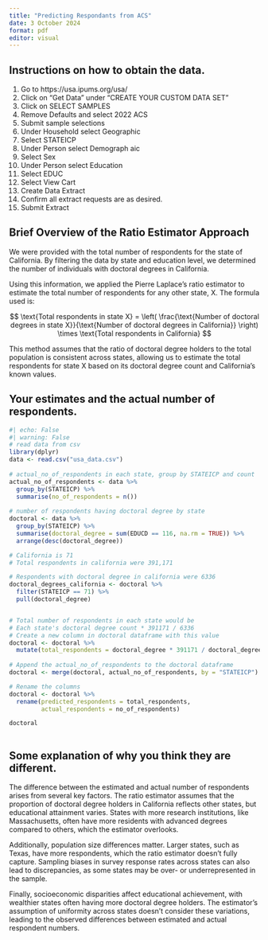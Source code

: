 ```yaml
---
title: "Predicting Respondants from ACS"
date: 3 October 2024
format: pdf
editor: visual
---
```


## Instructions on how to obtain the data.
1. Go to https://usa.ipums.org/usa/ 
2. Click on "Get Data" under "CREATE YOUR CUSTOM DATA SET"
3. Click on SELECT SAMPLES
4. Remove Defaults and select 2022 ACS
5. Submit sample selections
6. Under Household select Geographic
7. Select STATEICP
8. Under Person select Demograph aic
9. Select Sex
10. Under Person select Education
11. Select EDUC
12. Select View Cart
13. Create Data Extract
14. Confirm all extract requests are as desired.
15. Submit Extract

## Brief Overview of the Ratio Estimator Approach

We were provided with the total number of respondents for the state of California. By filtering the data by state and education level, we determined the number of individuals with doctoral degrees in California. 

Using this information, we applied the Pierre Laplace's ratio estimator to estimate the total number of respondents for any other state, X. The formula used is:

$$
\text{Total respondents in state X} = \left( \frac{\text{Number of doctoral degrees in state X}}{\text{Number of doctoral degrees in California}} \right) \times \text{Total respondents in California}
$$

This method assumes that the ratio of doctoral degree holders to the total population is consistent across states, allowing us to estimate the total respondents for state X based on its doctoral degree count and California’s known values.

## Your estimates and the actual number of respondents.

```r
#| echo: False
#| warning: False
# read data from csv
library(dplyr)
data <- read.csv("usa_data.csv")
 
# actual_no_of_respondents in each state, group by STATEICP and count
actual_no_of_respondents <- data %>%
  group_by(STATEICP) %>%
  summarise(no_of_respondents = n())
 
# number of respondents having doctoral degree by state
doctoral <- data %>%
  group_by(STATEICP) %>%
  summarise(doctoral_degree = sum(EDUCD == 116, na.rm = TRUE)) %>%
  arrange(desc(doctoral_degree)) 

# California is 71
# Total respondents in california were 391,171

# Respondents with doctoral degree in california were 6336
doctoral_degrees_california <- doctoral %>%
  filter(STATEICP == 71) %>%
  pull(doctoral_degree)


# Total number of respondents in each state would be
# Each state's doctoral degree count * 391171 / 6336
# Create a new column in doctoral dataframe with this value 
doctoral <- doctoral %>%
  mutate(total_respondents = doctoral_degree * 391171 / doctoral_degrees_california)
 
# Append the actual_no_of_respondents to the doctoral dataframe
doctoral <- merge(doctoral, actual_no_of_respondents, by = "STATEICP")

# Rename the columns
doctoral <- doctoral %>%
  rename(predicted_respondents = total_respondents, 
         actual_respondents = no_of_respondents)

doctoral
 
```


## Some explanation of why you think they are different.

The difference between the estimated and actual number of respondents arises from several key factors. The ratio estimator assumes that the proportion of doctoral degree holders in California reflects other states, but educational attainment varies. States with more research institutions, like Massachusetts, often have more residents with advanced degrees compared to others, which the estimator overlooks.

Additionally, population size differences matter. Larger states, such as Texas, have more respondents, which the ratio estimator doesn't fully capture. Sampling biases in survey response rates across states can also lead to discrepancies, as some states may be over- or underrepresented in the sample.

Finally, socioeconomic disparities affect educational achievement, with wealthier states often having more doctoral degree holders. The estimator’s assumption of uniformity across states doesn’t consider these variations, leading to the observed differences between estimated and actual respondent numbers.

